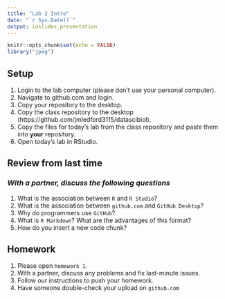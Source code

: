 ---
title: "Lab 2 Intro"
date: "`r Sys.Date()`"
output: ioslides_presentation
---

```{r setup, include=FALSE}
knitr::opts_chunk$set(echo = FALSE)
library("jpeg")
```

## Setup
1. Login to the lab computer (please don't use your personal computer).  
2. Navigate to github.com and login.   
2. Copy your repository to the desktop.   
5. Copy the class repository to the desktop (https://github.com/jmledford3115/datascibiol).  
6. Copy the files for today's lab from the class repository and paste them into **your** repository.  
7. Open today's lab in RStudio.  

## Review from last time
### *With a partner, discuss the following questions*
1. What is the association between `R` and `R Studio`?  
2. What is the association between `github.com` and `GitHub Desktop`?  
3. Why do programmers use `GitHub`?
3. What is `R Markdown`? What are the advantages of this format?  
4. How do you insert a new code chunk?  

## Homework
1. Please open `homework 1`.  
2. With a partner, discuss any problems and fix last-minute issues.  
3. Follow our instructions to push your homework.  
4. Have someone double-check your upload on `github.com`